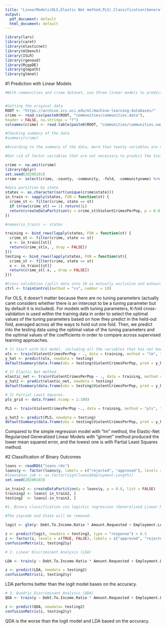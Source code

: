 ```yaml
---
title: "LinearModels(OLS,Elastic Net method,PLS)_Classification(Generalized Linear Model,LDA,QDA)"
output:
  pdf_document: default
  html_document: default
---
```


```r
library(lars)
library(caret)
library(elasticnet)
library(mlbench)
library(ISLR)
library(rgenoud)
library(RcppDE)
library(glmpath)
library(glmnet)
```

#1 Prediction with Linear Models

```r
#With communities and crime dataset, use three linear models to predict total number of violent crimes per 100K popuation (ViolentCrimesPerPop). The models are ordinary least squares model, elastic net method, and Partial Least Squares. I will check which model produces the lowest mean squared error.


#Getting the original data
ROOT <- "https://archive.ics.uci.edu/ml/machine-learning-databases/"
crime <- read.csv(paste0(ROOT, "communities/communities.data"),
header = FALSE, na.strings = "?")
colnames(crime) <- read.table(paste0(ROOT, "communities/communities.names"), skip = 75, nrows = ncol(crime))[,2]

#Checking summary of the data 
#summary(crime)
```

```r
#According to the summary of the data, more than twenty variables are mostly missing with 1675 NAs. I will remove all the variables that has NAs. 

#Get rid of factor variables that are not necessary to predict the ViolentCrimesPerPop, such as "county", "community", and "fold". In particular, since all counties are within states, including both would create perfect collinearity.  

crime <- na.omit(crime)
library(dplyr)
set.seed(20200101)
crime <- select(crime, -county, -community, -fold, -communityname) %>%  select_if(~sum(is.na(.)) <= 1)

```


```r
#data partition by state
states <- as.character(sort(unique(crime$state)))
in_train <- sapply(states, FUN = function(st) {
  crime_st <- filter(crime, state == st)
  if (nrow(crime_st) == 1) return(1L)
  return(createDataPartition(y = crime_st$ViolentCrimesPerPop, p = 0.8, list = FALSE))
})

#names(in_train) <- states

training <- bind_rows(lapply(states, FUN = function(st) {
  crime_st <- filter(crime, state == st)
  x <- in_train[[st]]
  return(crime_st[x, , drop = FALSE])
}))
testing <- bind_rows(lapply(states, FUN = function(st){
  crime_st <- filter(crime, state == st)
  x <- in_train[[st]]
  return(crime_st[-x, , drop = FALSE])
}))
```

```r
#Cross validation (split data into 10 as mutually exclusive and exhaustive subsets within the training data, so we can select the optimal values)
ctrl <- trainControl(method = "cv", number = 10)
```

For OLS, it doesn't matter because there are no tuning parameters (actually caret considers whether there is an intercept to be a tuning parameter but by default it is included). For models with tuning parameters, 
K-fold cross-validation is used within the training data in order to select the optimal values of the tuning parameters based on how they predict in the held-out fold, averaged across all the ways to hold out one fold. Then, we predict into the testing data using the optimal value of the tuning parameters and the optimal values of the coefficients in order to compare across supervised learning approaches.


```r
# 1) Start with OLS model, including all the variables that has not been removed.  
ols <- train(ViolentCrimesPerPop ~ ., data = training, method = "lm", trControl = ctrl, preProcess = c("center", "scale"))
y_hat <- predict(ols, newdata = testing)
defaultSummary(data.frame(obs = testing$ViolentCrimesPerPop, pred = y_hat))
```

```r
# 2) Elastic Net method. 
elastic_net <- train(ViolentCrimesPerPop ~ ., data = training, method = "glmnet", trControl = ctrl, tuneLength = 10, preProcess = c("center", "scale"))
y_hat2 <- predict(elastic_net, newdata = testing)
defaultSummary(data.frame(obs = testing$ViolentCrimesPerPop, pred = y_hat2))
```

```r
# 3) Partial Least Squares.
pls_grid <- data.frame(.ncomp = 1:100)

PLS <- train(ViolentCrimesPerPop ~., data = training, method = "pls", trControl = ctrl, tuneGrid = pls_grid, preProcess = c("center", "scale"))

y_hat3 <- predict(PLS, newdata = testing)
defaultSummary(data.frame(obs = testing$ViolentCrimesPerPop, pred = y_hat3))

```

Compared to the simple regression model with "lm" method, the Elastic-Net Regularized Generalized Linear Models with "glmnet" method produced the lower mean squared error, and the lowest one is with Partial Least Squares method. 


#2 Classification of Binary Outcomes
```r
loans <- readRDS("loans.rds")
loans$y <- factor(loans$y, labels = c("rejected", "approved"), levels = 0:1) 
#loans$has_job <- as.factor(sign(loans$Employment.Length))
set.seed(20200103)

in_train2 <- createDataPartition(y = loans$y, p = 0.8, list = FALSE)
training2 <- loans[ in_train2, ]
testing2  <- loans[-in_train2, ]
```

```r
#1. Binary classification via logistic regression (Generalized Linear Model)

#The zipcode and State will be removed.

logit <- glm(y~ Debt.To.Income.Ratio * Amount.Requested + Employment.Length, data = training2, family = binomial(link = "logit"))

z <- predict(logit, newdata = testing2, type = "response") > 0.5
z <- factor(z, levels = c(TRUE, FALSE), labels = c("approved", "rejected"))
confusionMatrix(z, testing2$y)
```

```r
# 2. Linear Discriminant Analysis (LDA)

LDA <- train(y ~ Debt.To.Income.Ratio * Amount.Requested + Employment.Length, data = training2, method = "lda", preProcess = c("center", "scale"))

z <- predict(LDA, newdata = testing2)
confusionMatrix(z, testing2$y)
```

LDA performs better than the logit model bases on the accuracy. 

```r
# 3. Quadric Discriminant Analysis (QDA)
QDA <- train(y ~ Debt.To.Income.Ratio * Amount.Requested + Employment.Length, data = training2, method = "qda", preProcess = c("center", "scale"))

z <- predict(QDA, newdata= testing2)
confusionMatrix(z, testing2$y)
```

QDA is the worse than the logit model and LDA based on the accuracy.

